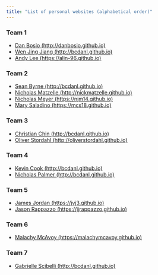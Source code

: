 ```yaml
---
title: "List of personal websites (alphabetical order)"
---
```


  
### Team 1

- [Dan Bosio (http://danbosio.github.io)](http://danbosio.github.io){target="_blank"}
- [Wen Jing Jiang (http://bcdanl.github.io)](http://bcdanl.github.io){target="_blank"}
- [Andy Lee (https://alin-96.github.io)](https://alin-96.github.io){target="_blank"}

### Team 2

- [Sean Byrne (http://bcdanl.github.io)](http://bcdanl.github.io){target="_blank"}
- [Nicholas Matzelle (http://nickmatzelle.github.io)](http://nickmatzelle.github.io){target="_blank"}
- [Nicholas Meyer (https://njm14.github.io)](https://njm14.github.io){target="_blank"}
- [Mary Saladino (https://mcs18.github.io)](https://mcs18.github.io){target="_blank"}


### Team 3

- [Christian Chin (http://bcdanl.github.io)](http://bcdanl.github.io){target="_blank"}
- [Oliver Stordahl (http://oliverstordahl.github.io)](http://oliverstordahl.github.io){target="_blank"}


### Team 4

- [Kevin Cook (http://bcdanl.github.io)](http://bcdanl.github.io){target="_blank"}
- [Nicholas Palmer (http://bcdanl.github.io)](http://bcdanl.github.io){target="_blank"}



### Team 5

- [James Jordan (https://jvj3.github.io)](https://jvj3.github.io){target="_blank"}
- [Jason Rappazzo (https://jjrappazzo.github.io)](http://jjrappazzo.github.io){target="_blank"}



### Team 6

- [Malachy McAvoy (https://malachymcavoy.github.io)](https://malachymcavoy.github.io){target="_blank"}




### Team 7

- [Gabrielle Scibelli (http://bcdanl.github.io)](http://bcdanl.github.io){target="_blank"}


